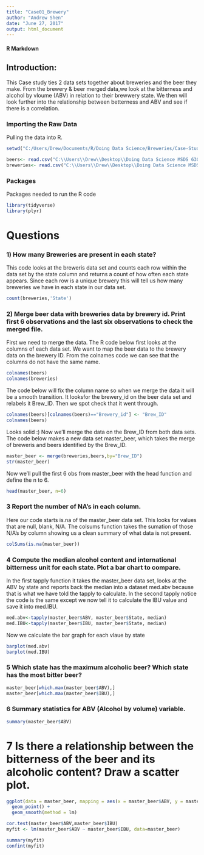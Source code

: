 ```yaml
---
title: "Case01_Brewery"
author: "Andrew Shen"
date: "June 27, 2017"
output: html_document
---
```


#### R Markdown
## Introduction:
This Case study ties 2 data sets together about breweries and the beer they make. 
From the brewery & beer merged data,we look at the bitterness and alcohol by vloume (ABV) in relation to their brewwery state. 
We then will look further into the relationship between betterness and ABV and see if there is a correlation.

### Importing the Raw Data
Pulling the data into R.
```r
setwd("C:/Users/Drew/Documents/R/Doing Data Science/Breweries/Case-Study-01-Beer")

beers<- read.csv("C:\\Users\\Drew\\Desktop\\Doing Data Science MSDS 6306\\Case File\\Beers.csv")
breweries<- read.csv("C:\\Users\\Drew\\Desktop\\Doing Data Science MSDS 6306\\Case File\\Breweries.csv")
```
### Packages    
Packages needed to run the R code
```r
library(tidyverse)
library(plyr)
```

# Questions    
### 1) How many Breweries are present in each state?
This code looks at the breweris data set and counts each row within the data set by the state column and returns a count of how often each state appears. Since each row is a unique brewery this will tell us how many breweries we have in each state in our data set. 
```r
count(breweries,'State')
```

### 2) Merge beer data with breweries data by brewery id. Print first 6 observations and the last six observations to check the merged file. 
First we need to merge the data. The R code below first looks at the columns of each data set. We want to map the beer data to the brewery data on the brewery ID. From the colnames code we can see that the columns do not have the same name.
```r
colnames(beers)
colnames(breweries)
```
The code below will fix the column name so when we merge the data it will be a smooth transition.
It looksfor the brewery_id on the beer data set and relabels it Brew_ID. Then we spot check that it went through.
```r
colnames(beers)[colnames(beers)=="Brewery_id"] <- "Brew_ID"
colnames(beers)
```
Looks solid :) 
Now we'll merge the data on the Brew_ID from both data sets. The code below makes a new data set master_beer, which takes the merge
of breweris and beers identified by the Brew_ID.
```r
master_beer <- merge(breweries,beers,by="Brew_ID")
str(master_beer)
```
Now we'll pull the first 6 obs from master_beer with the head function and define the n to 6.
```r
head(master_beer, n=6)
```
### 3  Report the number of NA's in each column. 
Here our code starts is.na of the master_beer data set. This looks for values that are null, blank, N/A. The colsums function takes the sumation of those N/A's by column showing us a clean summary of what data is not present. 
```r
colSums(is.na(master_beer))
```
### 4 Compute the median alcohol content and international bitterness unit for each state. Plot a bar chart to compare. 
In the first tapply function it takes the master_beer data set, looks at the ABV by state and reports back the median into a dataset med.abv because that is what we have told the tapply to calculate. In the second tapply notice the code is the same except we now tell it to calculate the IBU value and save it into med.IBU. 
```r
med.abv<-tapply(master_beer$ABV, master_beer$State, median)
med.IBU<-tapply(master_beer$IBU, master_beer$State, median)
```
Now we calculate the bar graph for each vlaue by state
```r
barplot(med.abv)
barplot(med.IBU)
```
### 5 Which state has the maximum alcoholic beer? Which state has the most bitter beer? 
```r
master_beer[which.max(master_beer$ABV),]
master_beer[which.max(master_beer$IBU),]
```
### 6 Summary statistics for ABV (Alcohol by volume) variable. 
```r
summary(master_beer$ABV)
```
# 7 Is there a relationship between the bitterness of the beer and its alcoholic content? Draw a scatter plot. 

```r
ggplot(data = master_beer, mapping = aes(x = master_beer$ABV, y = master_beer$IBU))+
  geom_point() +
  geom_smooth(method = lm) 
```

```r
cor.test(master_beer$ABV,master_beer$IBU)
myfit <- lm(master_beer$ABV ~ master_beer$IBU, data=master_beer)

summary(myfit)
confint(myfit)
```
